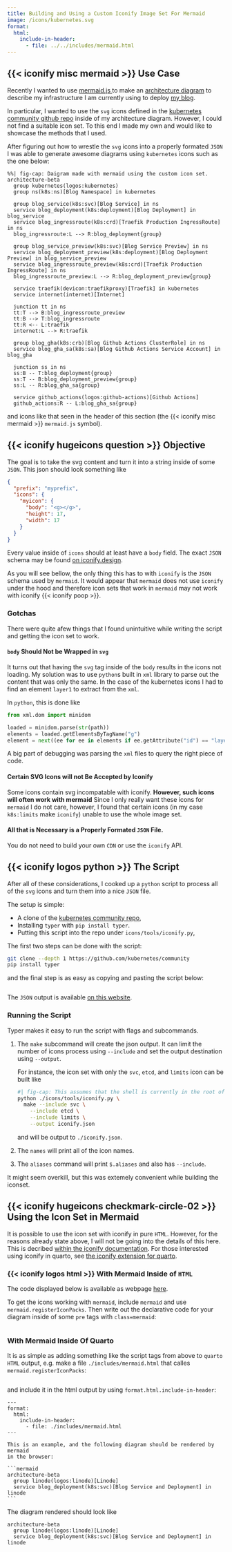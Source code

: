 ```yaml
---
title: Building and Using a Custom Iconify Image Set For Mermaid
image: /icons/kubernetes.svg
format:
  html:
    include-in-header:
      - file: ../../includes/mermaid.html
---
```


## {{< iconify misc mermaid >}} Use Case

Recently I wanted to use [mermaid.js <span class="iconify" data-icon="misc:mermaid"></span>](https://mermaid.js.org) to make an
[architecture diagram](https://mermaid.js.org/syntax/architecture.html) to
describe my infrastructure I am currently using to deploy
[my blog](https://acederberg.io).

In particular, I wanted to use the `svg` icons defined in the [kubernetes community github repo](https://github.com/kubernetes/community/tree/master/icons/svg)
inside of my architecture diagram. However, I could not find a suitable icon set.
To this end I made my own and would like to showcase the methods that I used.

After figuring out how to wrestle the `svg` icons into a properly formated `JSON` I was able to generate
awesome diagrams using `kubernetes` icons such as the one below:

```mermaid
%%| fig-cap: Daigram made with mermaid using the custom icon set.
architecture-beta
  group kubernetes(logos:kubernetes)
  group ns(k8s:ns)[Blog Namespace] in kubernetes

  group blog_service(k8s:svc)[Blog Service] in ns
  service blog_deployment(k8s:deployment)[Blog Deployment] in blog_service
  service blog_ingressroute(k8s:crd)[Traefik Production IngressRoute] in ns
  blog_ingressroute:L --> R:blog_deployment{group}

  group blog_service_preview(k8s:svc)[Blog Service Preview] in ns
  service blog_deployment_preview(k8s:deployment)[Blog Deployment Preview] in blog_service_preview
  service blog_ingressroute_preview(k8s:crd)[Traefik Production IngressRoute] in ns
  blog_ingressroute_preview:L --> R:blog_deployment_preview{group}

  service traefik(devicon:traefikproxy)[Traefik] in kubernetes
  service internet(internet)[Internet]

  junction tt in ns
  tt:T --> B:blog_ingressroute_preview
  tt:B --> T:blog_ingressroute
  tt:R <-- L:traefik
  internet:L --> R:traefik

  group blog_gha(k8s:crb)[Blog Github Actions ClusterRole] in ns
  service blog_gha_sa(k8s:sa)[Blog Github Actions Service Account] in blog_gha

  junction ss in ns
  ss:B -- T:blog_deployment{group}
  ss:T -- B:blog_deployment_preview{group}
  ss:L -- R:blog_gha_sa{group}

  service github_actions(logos:github-actions)[Github Actions]
  github_actions:R -- L:blog_gha_sa{group}
```

and icons like that seen in the header of this section (the {{< iconify misc mermaid >}} `mermaid.js` symbol).

## {{< iconify hugeicons question >}} Objective

The goal is to take the svg content and turn it into a string inside of some
`JSON`. This json should look something like

```json
{
  "prefix": "myprefix",
  "icons": {
    "myicon": {
      "body": "<g></g>",
      "height": 17,
      "width": 17
    }
  }
}
```

Every value inside of `icons` should at least have a `body` field.
The exact `JSON` schema may be found [on iconify.design](https://iconify.design/docs/types/iconify-json.html).

::: { .callout-note }

As you will see bellow, the only thing this has to with `iconify` is the `JSON` schema used by `mermaid`.
It would appear that `mermaid` does not use `iconify` under the hood and therefore icon sets that work in `mermaid` may not work with iconify {{< iconify poop >}}.

:::

### Gotchas

There were quite afew things that I found unintuitive while writing the script
and getting the icon set to work.

::: { .callout-warning }

#### `body` Should Not be Wrapped in `svg`

It turns out that having the `svg` tag inside of the `body` results in the icons not loading.
My solution was to use `python`s built in `xml` library to parse out the
content that was only the same. In the case of the kubernetes icons I had to find
an element `layer1` to extract from the `xml`.

In `python`, this is done like

```python
from xml.dom import minidom

loaded = minidom.parse(str(path))
elements = loaded.getElementsByTagName("g")
element = next((ee for ee in elements if ee.getAttribute("id") == "layer1"), None)
```

A big part of debugging was parsing the `xml` files to query the right piece
of code.

:::

::: { .callout-warning }

#### Certain SVG Icons will not Be Accepted by Iconify

Some icons contain svg incompatable with iconify.
**However, such icons will often work with mermaid**
Since I only really want these icons for `mermaid` I do not care, however,
I found that certain icons (in my case `k8s:limits` make `iconify`) unable to use the whole image set.

<!--
The code reproducing this is below:

```.html

```

For those curious, the minimal content to reproduce the error is [is available here](./iconify.html).
Deleting `limits` and its associated alias fix the problem and then the `k8s:node` icon can be foundd.
-->

:::

::: { .callout-warning }

#### All that is Necessary is a Properly Formated `JSON` File.

You do not need to build your own `CDN` or use the `iconify` API.

:::

## {{< iconify logos python >}} The Script

After all of these considerations, I cooked up a `python` script to process all of the
`svg` icons and turn them into a nice `JSON` file.

The setup is simple:

- A clone of the [kubernetes community repo](https://github.com/kubernetes),
- Installing `typer` with `pip install typer`.
- Putting this script into the repo under `icons/tools/iconify.py`,

The first two steps can be done with the script:

```sh
git clone --depth 1 https://github.com/kubernetes/community
pip install typer
```

and the final step is as easy as copying and pasting the script below:

```.python

```

::: {.callout-note}

The `JSON` output is available [on this website](/icons/kubernetes.json).

:::

### Running the Script

Typer makes it easy to run the script with flags and subcommands.

1. The `make` subcommand will create the json output.
   It can limit the number of icons process using `--include` and set the output destination using `--output`.

   For instance, the icon set with only the `svc`, `etcd`, and `limits` icon can be built like

   ```sh
   #| fig-cap: This assumes that the shell is currently in the root of the cloned community repo.
   python ./icons/tools/iconify.py \
     make --include svc \
       --include etcd \
       --include limits \
       --output iconify.json
   ```

   and will be output to `./iconify.json`.

2. The `names` will print all of the icon names.
3. The `aliases` command will print `$.aliases` and also has `--include`.

It might seem overkill, but this was extemely convenient while building the iconset.

## {{< iconify hugeicons checkmark-circle-02 >}} Using the Icon Set in Mermaid

::: { .callout-note }

It is possible to use the icon set with iconify in pure `HTML`.
However, for the reasons already state above, I will not be going into the details of this here.
This is decribed [within the iconify documentation](https://iconify.design/docs/icon-components/svg-framework/).
For those interested using iconify in quarto, see [the iconify extension for quarto](https://github.com/mcanouil/quarto-iconify).

:::

### {{< iconify logos html >}} With Mermaid Inside of `HTML`

::: { .callout-note }

The code displayed below is available as webpage [here](./mermaid.html).

:::

To get the icons working with `mermaid`, include `mermaid` and use `mermaid.registerIconPacks`.
Then write out the declarative code for your diagram inside of some `pre` tags with `class=mermaid`:

```.html

```

### With Mermaid Inside Of Quarto

It is as simple as adding something like the script tags from above to `quarto` `HTML`
output, e.g. make a file `./includes/mermaid.html` that calles `mermaid.registerIconPacks`:

```.html

```

and include it in the html output by using `format.html.include-in-header`:

````quarto
---
format:
  html:
    include-in-header:
      - file: ./includes/mermaid.html
---

This is an example, and the following diagram should be rendered by mermaid
in the browser:

```mermaid
architecture-beta
  group linode(logos:linode)[Linode]
  service blog_deployment(k8s:svc)[Blog Service and Deployment] in linode
```

````

The diagram rendered should look like

```mermaid
architecture-beta
  group linode(logos:linode)[Linode]
  service blog_deployment(k8s:svc)[Blog Service and Deployment] in linode
```

<!--
With this script in the head, it is also possible to use iconify icons inline
with [the iconify extension for quarto](https://github.com/mcanouil/quarto-iconify),
for instance

```
{{< iconify k8s svc >}}
```

will render to {{< iconify k8s svc >}}.
-->
